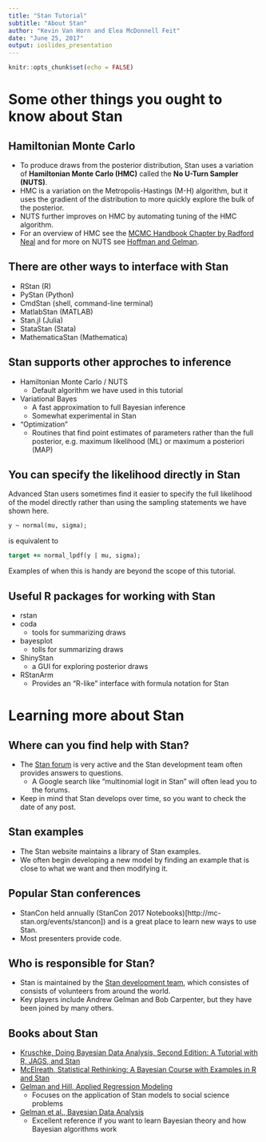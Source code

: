 ```yaml
---
title: "Stan Tutorial"
subtitle: "About Stan"
author: "Kevin Van Horn and Elea McDonnell Feit"
date: "June 25, 2017"
output: ioslides_presentation
---
```


```r
knitr::opts_chunk$set(echo = FALSE)
```

# Some other things you ought to know about Stan

## Hamiltonian Monte Carlo
- To produce draws from the posterior distribution, Stan uses a variation of **Hamiltonian Monte Carlo (HMC)** called the **No U-Turn Sampler (NUTS)**. 
- HMC is a variation on the Metropolis-Hastings (M-H) algorithm, but it uses the gradient of the distribution to more quickly explore the bulk of the posterior. 
- NUTS further improves on HMC by automating tuning of the HMC algorithm. 
- For an overview of HMC see the [MCMC Handbook Chapter by Radford Neal](http://www.mcmchandbook.net/HandbookChapter5.pdf) and for more on NUTS see [Hoffman and Gelman](http://www.stat.columbia.edu/~gelman/research/published/nuts.pdf). 

## There are other ways to interface with Stan 
- RStan (R)
- PyStan (Python)
- CmdStan (shell, command-line terminal)
- MatlabStan (MATLAB)
- Stan.jl (Julia)
- StataStan (Stata)
- MathematicaStan (Mathematica)

## Stan supports other approches to inference
- Hamiltonian Monte Carlo / NUTS
    + Default algorithm we have used in this tutorial
- Variational Bayes
    + A fast approximation to full Bayesian inference
    + Somewhat experimental in Stan
- "Optimization"
    + Routines that find point estimates of parameters rather than the full posterior, e.g. maximum likelihood (ML) or maximum a posteriori (MAP)
    
## You can specify the likelihood directly in Stan
Advanced Stan users sometimes find it easier to specify the full likelihood of the model directly rather than using the sampling statements we have shown here. 
```stan
y ~ normal(mu, sigma);
```
is equivalent to 
```stan
target += normal_lpdf(y | mu, sigma);
```
Examples of when this is handy are beyond the scope of this tutorial.

## Useful R packages for working with Stan
- rstan
- coda
    + tools for summarizing draws
- bayesplot
    + tolls for summarizing draws
- ShinyStan
    + a GUI for exploring posterior draws
- RStanArm
    + Provides an "R-like" interface with formula notation for Stan

# Learning more about Stan

## Where can you find help with Stan? 
- The [Stan forum](http://discourse.mc-stan.org/) is very active and the Stan development team often provides answers to questions. 
    + A Google search like "multinomial logit in Stan" will often lead you to the forums.
- Keep in mind that Stan develops over time, so you want to check the date of any post.

## Stan examples
- The Stan website maintains a library of Stan examples. 
- We often begin developing a new model by finding an example that is close to what we want and then modifying it. 

## Popular Stan conferences
- StanCon held annually (StanCon 2017 Notebooks)[http://mc-stan.org/events/stancon]) and is a great place to learn new ways to use Stan.
- Most presenters provide code.

## Who is responsible for Stan? 
- Stan is maintained by the [Stan development team](http://mc-stan.org/about/team/index.html), which consistes of consists of volunteers from around the world. 
- Key players include Andrew Gelman and Bob Carpenter, but they have been joined by many others. 

## Books about Stan
- [Kruschke, Doing Bayesian Data Analysis, Second Edition: A Tutorial with R, JAGS, and Stan](https://sites.google.com/site/doingbayesiandataanalysis/)  
- [McElreath, Statistical Rethinking: A Bayesian Course with Examples in R and Stan](http://xcelab.net/rm/statistical-rethinking/)    
- [Gelman and Hill, Applied Regression Modeling](http://www.stat.columbia.edu/~gelman/arm/)
    + Focuses on the application of Stan models to social science problems  
- [Gelman et al., Bayesian Data Analysis](http://www.stat.columbia.edu/~gelman/book/)  
    + Excellent reference if you want to learn Bayesian theory and how Bayesian algorithms work  


    



